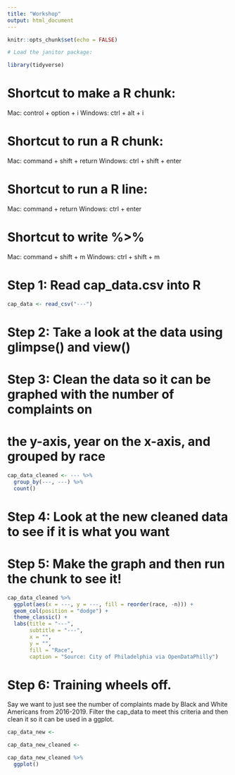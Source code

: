 ```yaml
---
title: "Workshop"
output: html_document
---
```


```r
knitr::opts_chunk$set(echo = FALSE)

# Load the janitor package:

library(tidyverse)

```

# Shortcut to make a R chunk:
Mac: control + option + i
Windows: ctrl + alt + i

# Shortcut to run a R chunk:
Mac: command + shift + return
Windows: ctrl + shift + enter

# Shortcut to run a R line:
Mac: command + return
Windows: ctrl + enter

# Shortcut to write %>%
Mac: command + shift + m
Windows: ctrl + shift + m


# Step 1: Read cap_data.csv into R

```r

cap_data <- read_csv("---")

```

# Step 2: Take a look at the data using glimpse() and view()

# Step 3: Clean the data so it can be graphed with the number of complaints on
# the y-axis, year on the x-axis, and grouped by race

```r

cap_data_cleaned <- --- %>%
  group_by(---, ---) %>% 
  count()

```

# Step 4: Look at the new cleaned data to see if it is what you want

# Step 5: Make the graph and then run the chunk to see it!

```r

cap_data_cleaned %>% 
  ggplot(aes(x = ---, y = ---, fill = reorder(race, -n))) +
  geom_col(position = "dodge") +
  theme_classic() +
  labs(title = "---",
       subtitle = "---",
       x = "",
       y = "",
       fill = "Race",
       caption = "Source: City of Philadelphia via OpenDataPhilly")

```

# Step 6: Training wheels off.

Say we want to just see the number of complaints made by Black and White Americans 
from 2016-2019. Filter the cap_data to meet this criteria and then clean it so it
can be used in a ggplot.

```r

cap_data_new <- 

```

```r

cap_data_new_cleaned <- 

```

```r

cap_data_new_cleaned %>% 
  ggplot()

```

